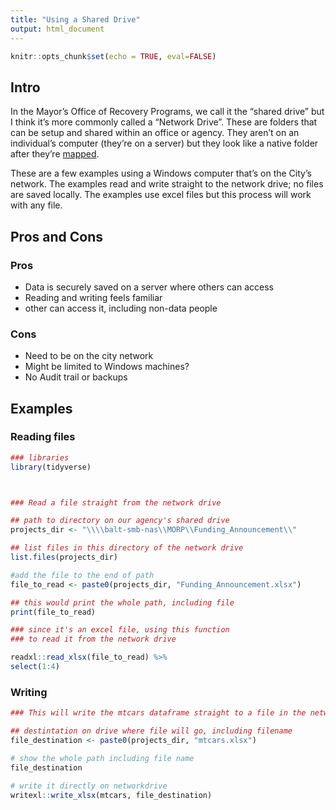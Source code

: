 ```yaml
---
title: "Using a Shared Drive"
output: html_document
---
```


```r
knitr::opts_chunk$set(echo = TRUE, eval=FALSE)

```

## Intro

In the Mayor's Office of Recovery Programs, we call it the "shared drive" but I think it's more commonly called a "Network Drive". These are folders that can be setup and shared within an office or agency. They aren't on an individual's computer (they're on a server) but they look like a native folder after they're [mapped](https://support.microsoft.com/en-us/windows/map-a-network-drive-in-windows-29ce55d1-34e3-a7e2-4801-131475f9557d).

These are a few examples using a Windows computer that's on the City's network. The examples read and write straight to the network drive; no files are saved locally. The examples use excel files but this process will work with any file.


## Pros and Cons

### Pros

+ Data is securely saved on a server where others can access
+ Reading and writing feels familiar
+ other can access it, including non-data people

### Cons

+ Need to be on the city network
+ Might be limited to Windows machines?
+ No Audit trail or backups



## Examples

### Reading files

```r
### libraries
library(tidyverse)



### Read a file straight from the network drive

## path to directory on our agency's shared drive
projects_dir <- "\\\\balt-smb-nas\\MORP\\Funding_Announcement\\"

## list files in this directory of the network drive
list.files(projects_dir)

#add the file to the end of path
file_to_read <- paste0(projects_dir, "Funding_Announcement.xlsx")

## this would print the whole path, including file
print(file_to_read)

### since it's an excel file, using this function 
### to read it from the network drive

readxl::read_xlsx(file_to_read) %>% 
select(1:4)

```


### Writing

```r

### This will write the mtcars dataframe straight to a file in the network drive

## destintation on drive where file will go, including filename
file_destination <- paste0(projects_dir, "mtcars.xlsx")

# show the whole path including file name
file_destination

# write it directly on networkdrive
writexl::write_xlsx(mtcars, file_destination)

```


 